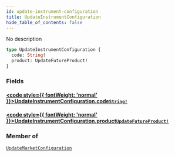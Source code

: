 ```yaml
---
id: update-instrument-configuration
title: UpdateInstrumentConfiguration
hide_table_of_contents: false
---
```








No description

```graphql
type UpdateInstrumentConfiguration {
  code: String!
  product: UpdateFutureProduct!
}
```


### Fields

#### [<code style={{ fontWeight: 'normal' }}>UpdateInstrumentConfiguration.<b>code</b></code>](#)<Bullet />[`String!`](/testnet/api/graphql/scalars/string) <Badge class="secondary" text="non-null"/> <Badge class="secondary" text="scalar"/>
> 
> 

#### [<code style={{ fontWeight: 'normal' }}>UpdateInstrumentConfiguration.<b>product</b></code>](#)<Bullet />[`UpdateFutureProduct!`](/testnet/api/graphql/objects/update-future-product) <Badge class="secondary" text="non-null"/> <Badge class="secondary" text="object"/>
> 
> 



### Member of

[`UpdateMarketConfiguration`](/testnet/api/graphql/objects/update-market-configuration)  <Badge class="secondary" text="object"/>




